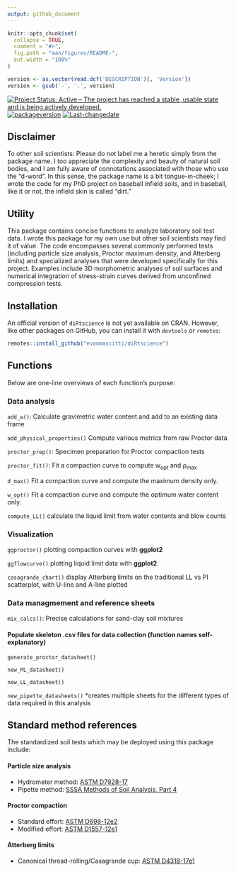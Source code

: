 ```yaml
---
output: github_document
---
```


<!-- README.md is generated from README.Rmd. Please edit that file -->

```r
knitr::opts_chunk$set(
  collapse = TRUE,
  comment = "#>",
  fig.path = "man/figures/README-",
  out.width = "100%"
)
```

<!-- badges: start -->

```r
version <- as.vector(read.dcf('DESCRIPTION')[, 'Version'])
version <- gsub('-', '.', version)                          
```
[![Project Status: Active – The project has reached a stable, usable state and is being actively developed.](https://www.repostatus.org/badges/latest/active.svg)](https://www.repostatus.org/#active)
[![packageversion](https://img.shields.io/badge/Package%20version-`r version`-orange.svg?style=flat-square)](commits/master)
[![Last-changedate](https://img.shields.io/badge/last%20change-`r gsub('-', '--', Sys.Date())`-yellowgreen.svg)](/commits/master)

<!-- badges: end -->


## Disclaimer 

To other soil scientists: Please do not label me a heretic simply from the package name. I too appreciate the complexity and beauty of natural soil bodies, and I am fully aware of connotations associated with those who use the "d-word". In this sense, the package name is a bit tongue-in-cheek; I wrote the code for my PhD project on baseball infield soils, and in baseball, like it or not, the infield skin is called "dirt."

## Utility

This package contains concise functions to analyze laboratory soil test data. I wrote this package for my own use but other soil scientists may find it of value. The code encompasses several commonly performed tests (including particle size analysis, Proctor maximum density, and Atterberg limits) and specialized analyses that were developed specifically for this project. Examples include 3D morphometric analyses of soil surfaces and numerical integration of stress-strain curves derived from unconfined compression tests. 

## Installation

An official version of `diRtscience` is not yet available on CRAN. However, like other packages on GitHub, you can install it with `devtools` or `remotes`:

``` r
remotes::install_github("evanmascitti/diRtscience")
```

<!-- The best way to learn about this package is through the vignettes  -->
<!-- un-comment this line once the vignettes are added  -->

## Functions 

Below are one-line overviews of each function's purpose:

### Data analysis 

`add_w()`: Calculate gravimetric water content and add to an existing data frame

`add_physical_properties()` Compute various metrics from raw Proctor data

`proctor_prep()`: Specimen preparation for Proctor compaction tests

`proctor_fit()`: Fit a compaction curve to compute w<sub>opt</sub> and &rho;<sub>max</sub> 

`d_max()` Fit a compaction curve and compute the maximum density only.  

`w_opt()` Fit a compaction curve and compute the optimum water content only. 

`compute_LL()` calculate the liquid limit from water contents and blow counts 


### Visualization 

`ggproctor()` plotting compaction curves with **ggplot2**

`ggflowcurve()` plotting liquid limit data with **ggplot2**

`casagrande_chart()` display Atterberg limits on the traditional LL vs PI scatterplot, with U-line and A-line plotted


### Data managmement and reference sheets

`mix_calcs()`: Precise calculations for sand-clay soil mixtures

#### Populate skeleton .csv files for data collection (function names self-explanatory)

`generate_proctor_datasheet()` 

`new_PL_datasheet()`

`new_LL_datasheet()`

`new_pipette_datasheets()` *creates multiple sheets for the different types of data required in this analysis


## Standard method references

The standardized soil tests which may be deployed using this package include: 

#### Particle size analysis
* Hydrometer method: [ASTM D7928-17](https://www.astm.org/Standards/D7928.htm)
* Pipette method: [SSSA Methods of Soil Analysis, Part 4](https://www.wiley.com/en-us/Methods+of+Soil+Analysis%2C+Part+4%3A+Physical+Methods-p-9780891188933)

#### Proctor compaction
* Standard effort: [ASTM D698-12e2](https://www.astm.org/Standards/D698.htm)
* Modified effort: [ASTM D1557-12e1](https://www.astm.org/Standards/D1557)

#### Atterberg limits 
* Canonical thread-rolling/Casagrande cup: [ASTM D4318-17e1](https://www.astm.org/Standards/D4318)
